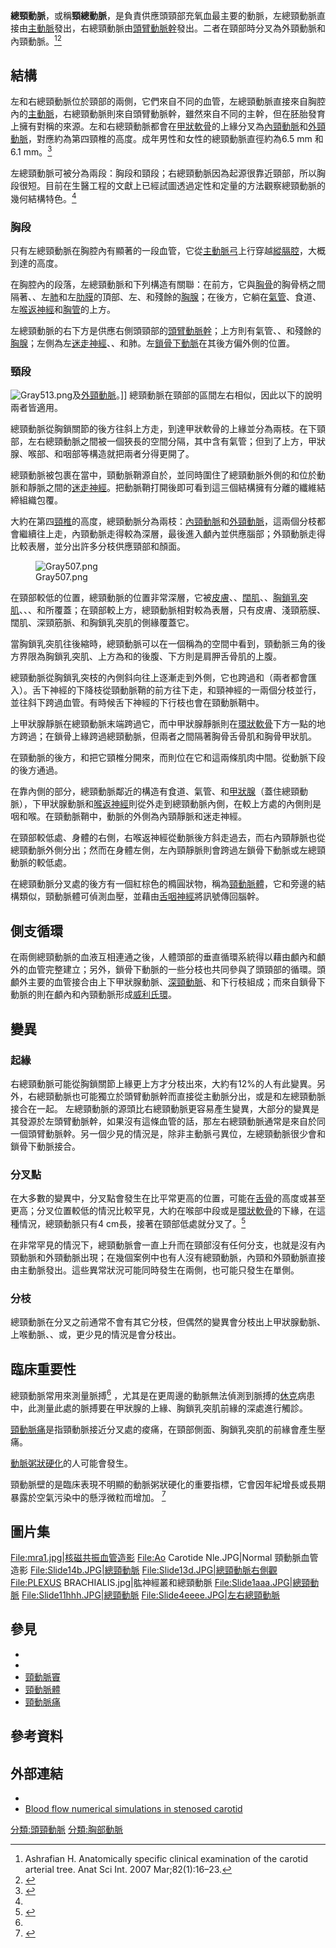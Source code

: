 {{Infobox artery
| Name        = 總頸動脈
| Latin       = Arteria carotis communis
| Image       = Gray506 zh.svg
| Caption     = 左總頸動脈直接由[[主動脈|主動脈]]發出，右總頸動脈由頭臂動脈幹發出。
| Image2      = Blausen 0170 CarotidArteries.png
| Caption2    = 總頸動脈和其分枝
| BranchFrom  = [[主動脈|主動脈]]、[[頭臂動脈幹|頭臂動脈幹]]
| BranchTo    = [[內頸動脈|內頸動脈]]、[[外頸動脈|外頸動脈]]
| Vein        = {{le|內頸靜脈|Internal jugular vein}}
| Precursor   = [[主動脈|主動脈弓]]3
| Supplies    = [[頭部|頭部]]和[[頸部|頸部]]
<!--
| GraySubject = 143
| GrayPage    = 549
| MeshName    = Carotid+Artery,+Common
| MeshNumber  = A07.231.114.186.200
| DorlandsPre = a_61
| DorlandsSuf = 12153659
-->
}}
'''總頸動脈'''，或稱'''頸總動脈'''，是負責供應頭頸部充氧血最主要的動脈，左總頸動脈直接由[[主動脈|主動脈]]發出，右總頸動脈由[[頭臂動脈幹|頭臂動脈幹]]發出。二者在頸部時分叉為外頸動脈和內頸動脈。<ref name="ReferenceA">Ashrafian H. Anatomically specific clinical examination of the carotid arterial tree. Anat Sci Int. 2007 Mar;82(1):16–23.</ref><ref name="iopscience">{{cite journal |author=Manbachi, A.,  Hoi, Y., Wasserman, B. A.   Lakatta, E.G. and Steinman. D.A. |title=On the shape of the common carotid artery with implications for blood velocity profiles. |journal=Physiol. Meas. |volume=32 |issue=12 |pages=1885–1897 |date=November 2011 |pmid=22031538 |doi= 10.1088/0967-3334/32/12/001 |url=http://iopscience.iop.org/0967-3334/32/12/001/ |pmc=3494738}}</ref>

== 結構 ==
左和右總頸動脈位於頸部的兩側，它們來自不同的血管，左總頸動脈直接來自胸腔內的[[主動脈|主動脈]]，右總頸動脈則來自頭臂動脈幹，雖然來自不同的主幹，但在胚胎發育上擁有對稱的來源。左和右總頸動脈都會在[[甲狀軟骨|甲狀軟骨]]的上緣分叉為[[內頸動脈|內頸動脈]]和[[外頸動脈|外頸動脈]]，對應約為第四頸椎的高度。成年男性和女性的總頸動脈直徑約為6.5 mm 和 6.1 mm。<ref name="stroke2006">{{cite journal |author1=J. Krejza |author2=M. Arkuszewski |author3=S. Kasner |author4=J. Weigele |author5=A. Ustymowicz |author6=R. Hurst |author7=B. Cucchiara |author8=S. Messe |title=Carotid Artery Diameter in Men and Women and the Relation to Body and Neck Size. |journal=Stroke |volume=37 |issue=4 |pages=1103–1105 |date=April 2006 |pmid= 16497983 |doi= 10.1161/01.STR.0000206440.48756.f7 }}</ref>

左總頸動脈可被分為兩段：胸段和頸段；右總頸動脈因為起源很靠近頸部，所以胸段很短。目前在生醫工程的文獻上已經試圖透過定性和定量的方法觀察總頸動脈的幾何結構特色。<ref name="iopscience" />

===胸段===
只有左總頸動脈在胸腔內有顯著的一段血管，它從[[主動脈弓|主動脈弓]]上行穿越[[縱膈腔|縱膈腔]]，大概到達{{le|胸鎖關節|Sternoclavicular joint}}的高度。

在胸腔內的段落，左總頸動脈和下列構造有關聯：在前方，它與[[胸骨|胸骨]]的胸骨柄之間隔著{{le|胸骨舌骨肌|Sternohyoid muscle}}、{{le|胸骨甲狀肌|Sternothyroid muscle}}、左[[肺|肺]]和左[[肋膜|肋膜]]的頂部、左{{le|頭臂靜脈|Brachiocephalic vein}}、和殘餘的[[胸腺|胸腺]]；在後方，它躺在[[氣管|氣管]]、食道、左[[喉返神經|喉返神經]]和[[胸管|胸管]]的上方。

左總頸動脈的右下方是供應右側頭頸部的[[頭臂動脈幹|頭臂動脈幹]]；上方則有氣管、{{le|下甲狀腺靜脈|Inferior thyroid artery}}、和殘餘的[[胸腺|胸腺]]；左側為左[[迷走神經|迷走神經]]、{{le|膈神經|Phrenic nerve}}、和肺。左[[鎖骨下動脈|鎖骨下動脈]]在其後方偏外側的位置。

===頸段===
[[File:Gray513.png|thumb]]及[[外頸動脈|外頸動脈]]。]]
總頸動脈在頸部的區間左右相似，因此以下的說明兩者皆適用。

總頸動脈從胸鎖關節的後方往斜上方走，到達甲狀軟骨的上緣並分為兩枝。在下頸部，左右總頸動脈之間被一個狹長的空間分隔，其中含有氣管；但到了上方，甲狀腺、喉部、和咽部等構造就把兩者分得更開了。

總頸動脈被包裹在{{le|頸動脈鞘|Carotid sheath}}當中，頸動脈鞘源自於{{le|深頸筋膜|Deep cervical fascia}}，並同時圍住了總頸動脈外側的{{le|內頸靜脈|Internal jugular vein}}和位於動脈和靜脈之間的[[迷走神經|迷走神經]]。把動脈鞘打開後即可看到這三個結構擁有分離的纖維結締組織包覆。

大約在第四[[頸椎|頸椎]]的高度，總頸動脈分為兩枝：[[內頸動脈|內頸動脈]]和[[外頸動脈|外頸動脈]]，這兩個分枝都會繼續往上走，內頸動脈走得較為深層，最後進入顱內並供應腦部；外頸動脈走得比較表層，並分出許多分枝供應頸部和顏面。

[[File:Gray507.png|thumb]]

在頸部較低的位置，總頸動脈的位置非常深層，它被[[皮膚|皮膚]]、{{le|淺頸筋膜|Superficial cervical fascia}}、[[闊肌|闊肌]]、{{le|深頸筋膜|Deep cervical fascia}}、[[胸鎖乳突肌|胸鎖乳突肌]]、{{le|胸骨舌骨肌|Sternohyoid muscle}}、{{le|胸骨甲狀肌|Sternothyroid muscle}}、和{{le|肩胛舌骨肌|Omohyoid muscle}}所覆蓋；在頸部較上方，總頸動脈相對較為表層，只有皮膚、淺頸筋膜、闊肌、深頸筋脈、和胸鎖乳突肌的側緣覆蓋它。

當胸鎖乳突肌往後縮時，總頸動脈可以在一個稱為{{le|頸動脈三角|Carotid triangle}}的空間中看到，頸動脈三角的後方界限為胸鎖乳突肌、上方為{{le|莖突舌骨肌|Stylohyoid muscle}}和{{le|二腹肌|Digastric muscle}}的後腹、下方則是肩胛舌骨肌的上腹。

總頸動脈從{{le|上甲狀腺動脈|Superior thyroid artery}}胸鎖乳突枝的內側斜向往上逐漸走到外側，它也跨過{{le|上甲狀腺靜脈|Superior thyroid vein}}和{{le|中甲狀腺靜脈|Middle thyroid vein}}（兩者都會匯入{{le|內頸靜脈|Internal jugular vein}}）。舌下神經的下降枝從頸動脈鞘的前方往下走，和頸神經的一兩個分枝並行，並往斜下跨過血管。有時候舌下神經的下行枝也會在頸動脈鞘中。

上甲狀腺靜脈在總頸動脈末端跨過它，而中甲狀腺靜脈則在[[環狀軟骨|環狀軟骨]]下方一點的地方跨過；{{le|前頸靜脈|Anterior jugular vein}}在鎖骨上緣跨過總頸動脈，但兩者之間隔著胸骨舌骨肌和胸骨甲狀肌。

在頸動脈的後方，{{le|頸長肌|Longus colli muscle}}和{{le|頭長肌|Longus capitis muscle}}把它頸椎分開來，而{{le|交感神經幹|Sympathetic trunk}}則位在它和這兩條肌肉中間。{{le|下甲狀腺動脈|Inferior thyroid cartilage}}從動脈下段的後方通過。

在靠內側的部分，總頸動脈鄰近的構造有食道、氣管、和[[甲狀腺|甲狀腺]]（蓋住總頸動脈），下甲狀腺動脈和[[喉返神經|喉返神經]]則從外走到總頸動脈內側，在較上方處的內側則是咽和喉。在頸動脈鞘中，動脈的外側為內頸靜脈和迷走神經。

在頸部較低處、身體的右側，右喉返神經從動脈後方斜走過去，而右內頸靜脈也從總頸動脈外側分出；然而在身體左側，左內頸靜脈則會跨過左鎖骨下動脈或左總頸動脈的較低處。

在總頸動脈分叉處的後方有一個紅棕色的橢圓狀物，稱為[[頸動脈體|頸動脈體]]，它和{{le|薦中動脈|Median sacral artery}}旁邊的{{le|尾椎體|Coccygeal body}}結構類似，頸動脈體可偵測血壓，並藉由[[舌咽神經|舌咽神經]]將訊號傳回腦幹。

== 側支循環 ==
在兩側總頸動脈的血液互相連通之後，人體頭部的垂直循環系統得以藉由顱內和顱外的血管完整建立；另外，鎖骨下動脈的一些分枝也共同參與了頭頸部的循環。頭顱外主要的血管接合由上下甲狀腺動脈、[[深頸動脈|深頸動脈]]、和{{le|枕動脈|Occipital artery}}下行枝組成；而來自鎖骨下動脈的{{le|椎動脈|Vertebral artery}}則在顱內和內頸動脈形成[[Willis环|威利氏環]]。

== 變異 ==

=== 起緣 ===
右總頸動脈可能從胸鎖關節上緣更上方才分枝出來，大約有12%的人有此變異。另外，右總頸動脈也可能獨立於頭臂動脈幹而直接從主動脈分出，或是和左總頸動脈接合在一起。
左總頸動脈的源頭比右總頸動脈更容易產生變異，大部分的變異是其發源於左頭臂動脈幹，如果沒有這條血管的話，那左右總頸動脈通常是來自於同一個頭臂動脈幹。另一個少見的情況是，除非主動脈弓異位，左總頸動脈很少會和鎖骨下動脈接合。

=== 分叉點 ===
在大多數的變異中，分叉點會發生在比平常更高的位置，可能在[[舌骨|舌骨]]的高度或甚至更高；分叉位置較低的情況比較罕見，大約在喉部中段或是[[環狀軟骨|環狀軟骨]]的下緣，在這種情況，總頸動脈只有4 cm長，接著在頸部低處就分叉了。<ref name="Zumre">{{cite journal
  | last = Zümre
  | first = Ö
  | title =  Investigation of the bifurcation level of the common carotid artery and variations of the branches of the external carotid artery in human fetuses. 
  | journal = Annals of Anatomy-Anatomischer Anzeiger
  | volume =  187
 | issue = 4
  | pages = 361-369
  | year = 2005
  | url = http://www.sciencedirect.com/science/article/pii/S0940960205000646
  | doi =  10.1016/j.aanat.2005.03.007
  | pmid = 16163849
  | last2 = Salbacak
  | first2 = A
  | last3 = Çiçekcibaşi 
  | first3 = A
  | last4 = Tuncer
  | first4 = I
  | last5 = Seker
  | first5 = M
}}</ref>

在非常罕見的情況下，總頸動脈會一直上升而在頸部沒有任何分支，也就是沒有內頸動脈和外頸動脈出現；在幾個案例中也有人沒有總頸動脈，內頸和外頸動脈直接由主動脈發出。這些異常狀況可能同時發生在兩側，也可能只發生在單側。

=== 分枝 ===
總頸動脈在分叉之前通常不會有其它分枝，但偶然的變異會分枝出上甲狀腺動脈、上喉動脈、{{le|升咽動脈|Ascending pharyngeal artery}}、或{{le|下甲狀腺動脈|Inferior thyroid artery}}，更少見的情況是會分枝出{{le|椎動脈|Vertebral artery}}。

== 臨床重要性 ==
總頸動脈常用來測量脈搏<ref name="ReferenceA"/> ，尤其是在更周邊的動脈無法偵測到脈搏的[[休克|休克]]病患中，此測量此處的脈搏要在甲狀腺的上緣、胸鎖乳突肌前緣的深處進行觸診。

[[頸動脈痛|頸動脈痛]]是指頸動脈接近分叉處的痠痛，在頸部側面、胸鎖乳突肌的前緣會產生壓痛。

[[動脈粥狀硬化|動脈粥狀硬化]]的人可能會發生{{le|頸動脈狹窄|Carotid stenosis}}。

頸動脈壁的{{le|內膜-中膜厚度|intima-media thickness}}是臨床表現不明顯的動脈粥狀硬化的重要指標，它會因年紀增長或長期暴露於空氣污染中的懸浮微粒而增加。
<ref name="ProvostCIMT">{{cite journal
  | last = Provost
  | first = E
  | title =  Carotid Intima-Media Thickness, a Marker of Subclinical Atherosclerosis, and Particulate Air Pollution Exposure: the Meta-Analytical Evidence
  | journal = PLOS ONE
  | volume =  10
 | issue = 5
  | pages = e0127014
  | year = 2015
  | url = http://journals.plos.org/plosone/article?id=10.1371/journal.pone.0127014
  | doi =  10.1371/journal.pone.0127014
  | pmid = 25970426
  | last2 =  Madhloum
  | first2 =N
  | last3 = Int Panis 
  | first3 =L
  | last4 =De Boever
  | first4 = P
  | last5 = Nawrot
  | first5 = T
}}</ref>

== 圖片集 ==
<gallery>
File:mra1.jpg|核磁共振血管造影
File:Ao Carotide Nle.JPG|Normal 頸動脈血管造影
File:Slide14b.JPG|總頸動脈
File:Slide13d.JPG|總頸動脈右側觀
File:PLEXUS BRACHIALIS.jpg|肱神經叢和總頸動脈
File:Slide1aaa.JPG|總頸動脈
File:Slide11hhh.JPG|總頸動脈
File:Slide4eeee.JPG|左右總頸動脈
</gallery>

== 參見 ==
* {{le|頭頸部解剖|Head and neck anatomy}}
* {{le|頸動脈鞘|Carotid sheath}}
* [[頸動脈竇|頸動脈竇]]
* [[頸動脈體|頸動脈體]]
* [[頸動脈痛|頸動脈痛]]

== 參考資料 ==
<references/>

== 外部連結 ==
{{commons category|Arteria carotis communis}}
* {{SUNYAnatomyFigs|21|06|01}}
* [https://web.archive.org/web/20110711113421/http://www.gostaf.com/epcc2010/ Blood flow numerical simulations in stenosed carotid]

{{胸部動脈}}
[[分類:頭頸動脈|分類:頭頸動脈]]
[[分類:胸部動脈|分類:胸部動脈]]